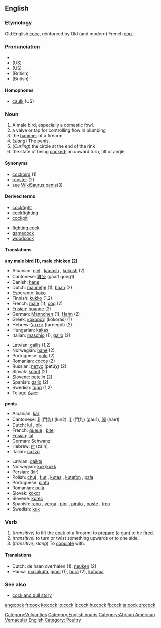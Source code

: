==English==

===Etymology===
Old English [[cocc]], reinforced by Old (and modern) French [[coq]].

===Pronunciation===
*{{AHD|kŏk, kôk}}
*(US) {{IPA|/kɒk/, /kɔːk/}}
*(US) {{SAMPA|/kQk/, /kO:k/}}
*(British) {{IPA|/kɒk/}}
*(British) {{SAMPA|/kQk/}}

====Homophones====
*[[caulk]] (US)

===Noun===
{{en-noun|cock|cocks}}
# A male bird, especially a domestic fowl.
# a valve or tap for controlling flow in plumbing
# the [[hammer]] of a firearm
# (''slang'') The [[penis]].
# (''Curling'') the circle at the end of the rink
# the state of being [[cocked]]; an upward turn, tilt or angle

====Synonyms====
*[[cockbird]] (1)
*[[rooster]] (2)
*see [[WikiSaurus:penis]](3)

====Derived terms====
{{top}}
*[[cockfight]]
*[[cockfighting]]
*[[cockpit]]
{{mid}}
*[[fighting cock]]
*[[gamecock]]
*[[woodcock]]
{{bottom}}

====Translations====
'''any male bird (1), male chicken (2)'''
{{top}}
*Albanian: [[gjel]] {{m}}, [[kaposh]] {{m}}, [[kokosh]] {{m}} (2)
*Cantonese: [[雞公]] (gaai1 gong1)
*Danish: [[hane]] {{c}}
*Dutch: [[mannetje]] {{n}} (1), [[haan]] {{m}} (2)
*Esperanto: [[koko]]
*Finnish: [[kukko]] (1,2)
*French: [[mâle]] {{m}} (1), [[coq]] {{m}} (2)
*[[Frisian]]: [[hoanne]] (2)
*German: [[Männchen]] {{n}} (1), [[Hahn]] {{m}} (2)
*Greek: [[κόκορας]] (kókoras) (1)
*Hebrew: [[תרנגול]] (tarnegol) (2)
*Hungarian: [[kakas]]
*Italian: [[maschio]] {{m}} (1), [[gallo]] {{m}} (2)
{{mid}}
*Latvian: [[gailis]] {{m}} (1,2)
*Norwegian: [[hane]] {{m}} (2)
*Portuguese: [[galo]] {{m}} (2)
*Romanian: [[cocoş]] {{m}} (2)
*Russian: [[петух]] (petúχ) {{m}} (2)
*Slovak: [[kohút]] {{m}} (2)
*Slovene: [[petelin]] {{m}} (2)
*Spanish: [[gallo]] {{m}} (2)
*Swedish: [[tupp]] (1,2)
*Telugu [[పుంజు]] {{m}}

{{bottom}}

'''penis'''
{{top}}
*Albanian: [[kar]]
*Cantonese: [[]] (門能) (lun2), [[]] (門九) (gau1), [[閪]] (hae1)
*Dutch: [[lul]] {{m}}, [[pik]] {{m}}
*French: [[queue]] {{f}}, [[bite]] {{f}}
*[[Frisian]]: [[lul]]
*German: [[Schwanz]] {{m}}
*Hebrew: [[זין]] (zain)
*Italian: [[cazzo]] {{m}}
{{mid}}
*Latvian: [[daikts]] {{m}}
*Norwegian: [[kuk]]/[[kukk]] {{m}}
*Persian: {{FAchar|[[کیر]]}} (kir)
*Polish: [[chuj]] {{m}}, [[fiut]] {{m}}, [[kutas]] {{m}}, [[kutafon]] {{m}}, [[pała]] {{f}}
*Portuguese: [[pinto]] {{m}}
*Romanian: [[pulã]] {{f}}
*Slovak: [[kokot]] {{m}}
*Slovene: [[kurec]] {{m}}
*Spanish: [[rabo]] {{m}}, [[verga]] {{f}}, [[pipí]] {{m}}, [[pirulo]] {{m}}, [[poste]] {{m}}, [[tren]] {{m}}
*Swedish: [[kuk]]
{{bottom}}

===Verb===
{{en-verb|cock|cocks|cocked|cocking}}

# ''(transitive)'' to lift the [[cock]] of a firearm; to [[prepare]] (a [[gun]]) to be [[fire]]d.
# ''(transitive)'' to turn or twist something upwards or to one side.
# (''transitive, slang'') To [[copulate]] with.

====Translations====
*Dutch: de haan overhalen (1), [[neuken]] (2)
*Hausa: [[mazakuta]], [[gindi]] (1), [[bura]] (2), [[kutuma]]

===See also===
* [[cock and bull story]]

[[Category:Vulgarities]]
[[Category:English nouns]]
[[Category:African American Vernacular English]]
[[Category: Poultry]]

[[ang:cock]]
[[fr:cock]]
[[ko:cock]]
[[io:cock]]
[[it:cock]]
[[hu:cock]]
[[fi:cock]]
[[ta:cock]]
[[zh:cock]]